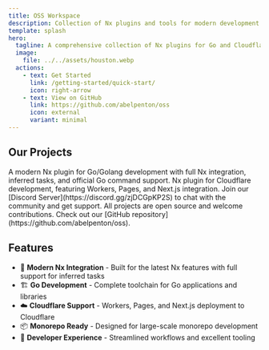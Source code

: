 ```yaml
---
title: OSS Workspace
description: Collection of Nx plugins and tools for modern development
template: splash
hero:
  tagline: A comprehensive collection of Nx plugins for Go and Cloudflare development
  image:
    file: ../../assets/houston.webp
  actions:
    - text: Get Started
      link: /getting-started/quick-start/
      icon: right-arrow
    - text: View on GitHub
      link: https://github.com/abelpenton/oss
      icon: external
      variant: minimal
---
```



## Our Projects

<CardGrid stagger>
	<Card title="GoNx" icon="rocket">
		A modern Nx plugin for Go/Golang development with full Nx integration, inferred tasks, and official Go command support.
	</Card>
	<Card title="Nx Cloudflare" icon="setting">
		Nx plugin for Cloudflare development, featuring Workers, Pages, and Next.js integration.
	</Card>
	<Card title="Community" icon="open-book">
		Join our [Discord Server](https://discord.gg/zjDCGpKP2S) to chat with the community and get support.
	</Card>
	<Card title="Open Source" icon="github">
		All projects are open source and welcome contributions. Check out our [GitHub repository](https://github.com/abelpenton/oss).
	</Card>
</CardGrid>

## Features

- 🚀 **Modern Nx Integration** - Built for the latest Nx features with full support for inferred tasks
- 🏗️ **Go Development** - Complete toolchain for Go applications and libraries
- ☁️ **Cloudflare Support** - Workers, Pages, and Next.js deployment to Cloudflare
- 📦 **Monorepo Ready** - Designed for large-scale monorepo development
- 🔧 **Developer Experience** - Streamlined workflows and excellent tooling
